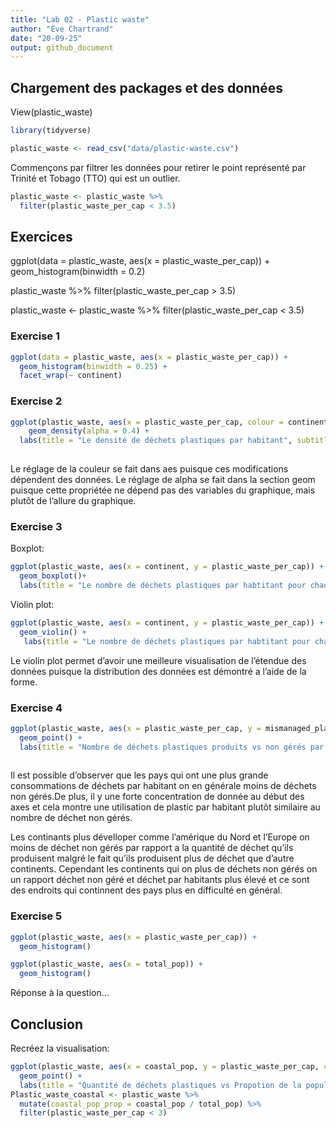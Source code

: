 ```yaml
---
title: "Lab 02 - Plastic waste"
author: "Ève Chartrand"
date: "20-09-25"
output: github_document
---
```


## Chargement des packages et des données
View(plastic_waste)


```r
library(tidyverse) 
```

```r
plastic_waste <- read_csv("data/plastic-waste.csv")
```

Commençons par filtrer les données pour retirer le point représenté par Trinité et Tobago (TTO) qui est un outlier.

```r
plastic_waste <- plastic_waste %>%
  filter(plastic_waste_per_cap < 3.5)
```


## Exercices
ggplot(data = plastic_waste, aes(x = plastic_waste_per_cap)) +
  geom_histogram(binwidth = 0.2)
  
plastic_waste %>%
  filter(plastic_waste_per_cap > 3.5)

plastic_waste <- plastic_waste %>%
  filter(plastic_waste_per_cap < 3.5)



### Exercise 1

```r
ggplot(data = plastic_waste, aes(x = plastic_waste_per_cap)) +
  geom_histogram(binwidth = 0.25) +
  facet_wrap(~ continent)

```

### Exercise 2

```r
ggplot(plastic_waste, aes(x = plastic_waste_per_cap, colour = continent, fill = continent)) +
    geom_density(alpha = 0.4) +
  labs(title = "Le densité de déchets plastiques par habitant", subtitle = "Pour chaque continent", x = "Nombre de déchets plastiques par habitant", y = "La densité")
  
```

Le réglage de la couleur se fait dans aes puisque ces modifications dépendent des données. Le réglage de alpha se fait dans la section geom puisque cette propriétée ne dépend pas des variables du graphique, mais plutôt de l'allure du graphique.

### Exercise 3

Boxplot:

```r
ggplot(plastic_waste, aes(x = continent, y = plastic_waste_per_cap)) +
  geom_boxplot()+
  labs(title = "Le nombre de déchets plastiques par habtitant pour chaque continent", x = "Continents", y = "Nombre de déchets plastiques par habitants")

```

Violin plot:

```r
ggplot(plastic_waste, aes(x = continent, y = plastic_waste_per_cap)) +
  geom_violin() +
   labs(title = "Le nombre de déchets plastiques par habtitant pour chaque continent", x = "Continents", y = "Nombre de déchets plastiques par habitants")
```

Le violin plot permet d'avoir une meilleure visualisation de l'étendue des données puisque la distribution des données est démontré a l'aide de la forme. 

### Exercise 4


```r
ggplot(plastic_waste, aes(x = plastic_waste_per_cap, y = mismanaged_plastic_waste_per_cap, colour = continent)) +
  geom_point() + 
  labs(title = "Nombre de déchets plastiques produits vs non gérés par habitant", x = "Nombre de déchets plastiques par habtitant", y = "Nombre de déchets plastiques non gérés par habitant")
  
```
Il est possible d'observer que les pays qui ont une plus grande consommations de déchets par habitant on en générale moins de déchets non gérés.De plus, il y une forte concentration de donnée au début des axes et cela montre une utilisation de plastic par habitant plutôt similaire au nombre de déchet non gérés.

Les continants plus dévelloper comme l'amérique du Nord et l'Europe on moins de déchet non gérés par rapport a la quantité de déchet qu'ils produisent malgré le fait qu'ils produisent plus de déchet que d'autre continents. Cependant les continents qui on plus de déchets non gérés on un rapport déchet non géré et déchet par habitants plus élevé et ce sont des endroits qui continnent des pays plus en difficulté en général. 

### Exercise 5


```r
ggplot(plastic_waste, aes(x = plastic_waste_per_cap)) +
  geom_histogram()
```

```r
ggplot(plastic_waste, aes(x = total_pop)) +
  geom_histogram()
```

Réponse à la question...

## Conclusion

Recréez la visualisation:

```r
ggplot(plastic_waste, aes(x = coastal_pop, y = plastic_waste_per_cap, colour = continent)) +
  geom_point() +
  labs(title = "Quantité de déchets plastiques vs Propotion de la population cotière", subtitle = "Selon le continent", x = "Proportion de la population Cotière(Coastal/ total population)", y = "Nombre de déchets plastiques par habitant")
Plastic_waste_coastal <- plastic_waste %>%
  mutate(coastal_pop_prop = coastal_pop / total_pop) %>%
  filter(plastic_waste_per_cap < 3)
```

